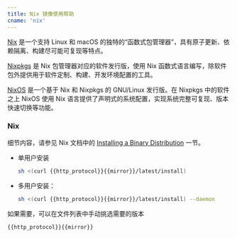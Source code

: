 ```yaml
---
title: Nix 镜像使用帮助
cname: 'nix'
---
```


[Nix](https://nixos.org/nix) 是一个支持 Linux 和 macOS 的独特的“函数式包管理器”，具有原子更新、依赖隔离、构建尽可能可复现等特点。

[Nixpkgs](https://nixos.org/nixpkgs) 是 Nix 包管理器对应的软件发行版，使用 Nix 函数式语言编写，除软件包外提供用于软件定制、构建、开发环境配置的工具。

[NixOS](https://nixos.org) 是一个基于 Nix 和 Nixpkgs 的 GNU/Linux 发行版。在 Nixpkgs 中的软件之上 NixOS 使用 Nix 语言提供了声明式的系统配置，实现系统完整可复现、版本快速切换等功能。

### Nix

细节内容，请参见 Nix 文档中的 [Installing a Binary Distribution](https://nixos.org/nix/manual/#ch-installing-binary) 一节。

- 单用户安装

    <CodeBlock>

    ```bash
    sh <(curl {{http_protocol}}{{mirror}}/latest/install)
    ```

    </CodeBlock>

- 多用户安装：

    <CodeBlock>

    ```bash
    sh <(curl {{http_protocol}}{{mirror}}/latest/install) --daemon
    ```

    </CodeBlock>

如果需要，可以在文件列表中手动挑选需要的版本

<CodeBlock>

```
{{http_protocol}}{{mirror}}
```

</CodeBlock>
